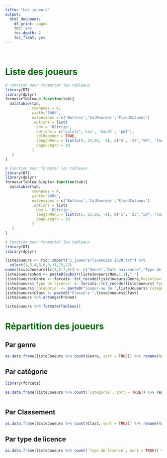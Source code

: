 ```yaml
---
title: "Les joueurs"
output:
  html_document:
    df_print: paged
    toc: yes
    toc_depth: 2
    toc_float: yes
---
```


<br>


# <span style="color:darkGreen"> **Liste des joueurs** </span> 

```r
# Fonction pour formatter les tableaux
library(DT)
library(dplyr)
formaterTableau<-function(tab){
  datatable(tab, 
            rownames = F, 
            width="100%",
            extensions = c('Buttons','ColReorder','FixedColumns')
            ,options = list(
              dom = 'Blfrtip',
              buttons = c("colvis",'csv', 'excel', 'pdf'),
              colReorder = TRUE,
              lengthMenu = list(c(5, 25,50, -1), c('5', '25',"50", 'Tout')),
              pageLength = 10
            )
   )
}

```

```r
# Fonction pour formater les tableaux
library(DT)
library(dplyr)
formaterTableauSimple<-function(tab){
  datatable(tab, 
            rownames = F, 
            width="100%",
            extensions = c('Buttons','ColReorder','FixedColumns')
            ,options = list(
              dom = 'Blfrtip',
              lengthMenu = list(c(5, 25,50, -1), c('5', '25',"50", 'Tout')),
              pageLength = 10
            )
   )
}

```

```r
# Fonction pour formatter les tableaux
library(DT)
library(dplyr)

listeJoueurs <- rio::import("1_joueurs/licencies 2020.txt") %>% 
  select(1,5,4,3,6,9,11,19,22)
names(listeJoueurs)[c(2,5:7,9)] <- c("Genre","Date naissance","Type de licence","Catégorie", "Pts (début saison)")
listeJoueurs$Nom <- paste0(substr(listeJoueurs$Nom,1,1),".")
listeJoueurs$Genre <- forcats::fct_recode(listeJoueurs$Genre,Masculin="M", Feminin="F")
listeJoueurs$`Type de licence` <- forcats::fct_recode(listeJoueurs$`Type de licence`, `Tradi (compétition)`="T", `Promo (entrainement)`="P")
listeJoueurs$`Catégorie` <- paste0("joueur·se de ",listeJoueurs$`Catégorie`, " ans")
listeJoueurs$Clast <- paste0("Classé·e ",listeJoueurs$Clast)
listeJoueurs %>% arrange(Prénom)

listeJoueurs %>% formaterTableau()
```

# <span style="color:darkGreen"> **Répartition des joueurs** </span>

## Par genre
```r
as.data.frame(listeJoueurs %>% count(Genre, sort = TRUE)) %>% rename(Nombre=n) %>%  formaterTableauSimple()

```

## Par catégorie

```r
library(forcats)

as.data.frame(listeJoueurs %>% count(`Catégorie`, sort = TRUE)) %>% rename(Nombre=n) %>% formaterTableauSimple()



```

## Par Classement
```r
as.data.frame(listeJoueurs %>% count(Clast, sort = TRUE)) %>% rename(Nombre=n) %>%formaterTableauSimple()
```

## Par type de licence

```r
as.data.frame(listeJoueurs %>% count(`Type de licence`, sort = TRUE)) %>% rename(Nombre=n) %>%formaterTableauSimple()
```


